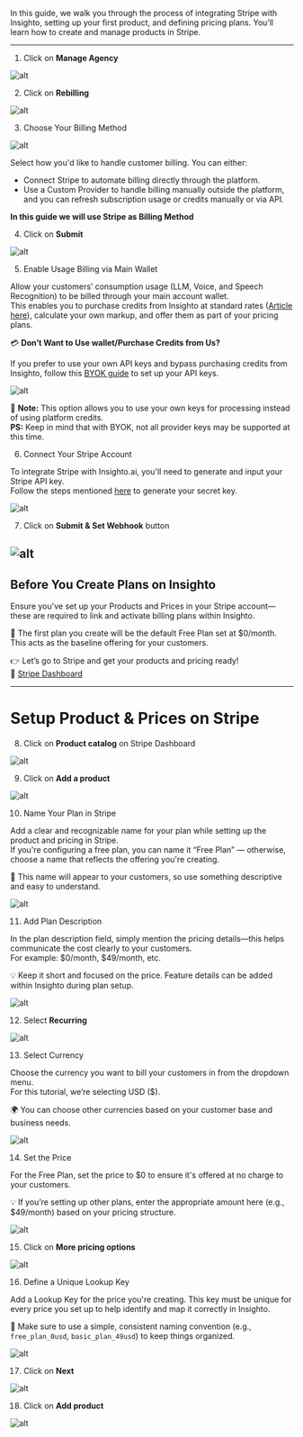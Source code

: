 

In this guide, we walk you through the process of integrating Stripe with Insighto, setting up your first product, and defining pricing plans. You’ll learn how to create and manage products in Stripe.

---

 1.  Click on **Manage Agency**

![alt](images/Stripe/1.png)

 2.  Click on **Rebilling**

 ![alt](images/Stripe/2.png) 

 3.  Choose Your Billing Method

 ![alt](images/Stripe/3.png)

Select how you'd like to handle customer billing. You can either:

- Connect Stripe to automate billing directly through the platform.  
- Use a Custom Provider to handle billing manually outside the platform, and you can refresh subscription usage or credits manually or via API.

**In this guide we will use Stripe as Billing Method**

 4.  Click on **Submit**

 ![alt](images/Stripe/4.png)

 5. Enable Usage Billing via Main Wallet

Allow your customers’ consumption usage (LLM, Voice, and Speech Recognition) to be billed through your main account wallet.  
This enables you to purchase credits from Insighto at standard rates ([Article here](#)), calculate your own markup, and offer them as part of your pricing plans.

💳 **Don’t Want to Use wallet/Purchase Credits from Us?**

If you prefer to use your own API keys and bypass purchasing credits from Insighto, follow this [BYOK guide](#) to set up your API keys.

![alt](images/Stripe/5.png)

🔑 **Note:** This option allows you to use your own keys for processing instead of using platform credits.  
**PS:** Keep in mind that with BYOK, not all provider keys may be supported at this time.

 6.  Connect Your Stripe Account

To integrate Stripe with Insighto.ai, you'll need to generate and input your Stripe API key.  
Follow the steps mentioned [here](#) to generate your secret key.

![alt](images/Stripe/6.png)

 7.  Click on **Submit & Set Webhook** button

![alt](images/Stripe/7.png)
---

## Before You Create Plans on Insighto

Ensure you've set up your Products and Prices in your Stripe account—these are required to link and activate billing plans within Insighto.

🚀 The first plan you create will be the default Free Plan set at $0/month. This acts as the baseline offering for your customers.

👉 Let’s go to Stripe and get your products and pricing ready!  
🔗 [Stripe Dashboard](https://dashboard.stripe.com)

---

# Setup Product & Prices on Stripe

 8. Click on **Product catalog** on Stripe Dashboard

![alt](images/Stripe/8.png)

 9. Click on **Add a product**

![alt](images/Stripe/9.png)

 10. Name Your Plan in Stripe

Add a clear and recognizable name for your plan while setting up the product and pricing in Stripe.  
If you're configuring a free plan, you can name it “Free Plan” — otherwise, choose a name that reflects the offering you're creating.

📝 This name will appear to your customers, so use something descriptive and easy to understand.

![alt](images/Stripe/10.png)

 11.  Add Plan Description

In the plan description field, simply mention the pricing details—this helps communicate the cost clearly to your customers.  
For example: $0/month, $49/month, etc.

💡 Keep it short and focused on the price. Feature details can be added within Insighto during plan setup.

![alt](images/Stripe/11.png)

 12.  Select **Recurring**

![alt](images/Stripe/12.png)

 13.  Select Currency

Choose the currency you want to bill your customers in from the dropdown menu.  
For this tutorial, we’re selecting USD ($).

🌍 You can choose other currencies based on your customer base and business needs.

![alt](images/Stripe/13.png)

 14.  Set the Price

For the Free Plan, set the price to $0 to ensure it's offered at no charge to your customers.

💡 If you’re setting up other plans, enter the appropriate amount here (e.g., $49/month) based on your pricing structure.

![alt](images/Stripe/14.png)

 15.  Click on **More pricing options**

![alt](images/Stripe/15.png)

 16.  Define a Unique Lookup Key

Add a Lookup Key for the price you're creating. This key must be unique for every price you set up to help identify and map it correctly in Insighto.

📝 Make sure to use a simple, consistent naming convention (e.g., `free_plan_0usd`, `basic_plan_49usd`) to keep things organized.

![alt](images/Stripe/16.png)

 17.  Click on **Next**

![alt](images/Stripe/17.png)

 18.  Click on **Add product**

![alt](images/Stripe/18.png)
